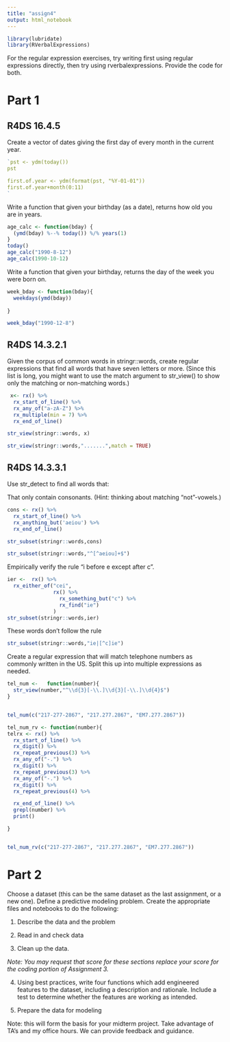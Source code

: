 ```yaml
---
title: "assign4"
output: html_notebook
---
```

```r
library(lubridate)
library(RVerbalExpressions)
```


For the regular expression exercises, try writing first using regular expressions directly, then try using rverbalexpressions. Provide the code for both. 

# Part 1

## R4DS 16.4.5

Create a vector of dates giving the first day of every month in the current year. 
```r
`pst <- ydm(today())
pst

first.of.year <- ydm(format(pst, "%Y-01-01"))
first.of.year+month(0:11)
`

```


Write a function that given your birthday (as a date), returns how old you are in years.


```r

age_calc <- function(bday) {
  (ymd(bday) %--% today()) %/% years(1)
}
today()
age_calc("1990-8-12")
age_calc(1990-10-12)
```


Write a function that given your birthday, returns the day of the week you were born on. 
```r
week_bday <- function(bday){
  weekdays(ymd(bday))
  
}

week_bday("1990-12-8")
```



## R4DS 14.3.2.1

Given the corpus of common words in stringr::words, create regular expressions that find all words that have seven letters or more. (Since this list is long, you might want to use the match argument to str_view() to show only the matching or non-matching words.)


```r

 x<- rx() %>% 
  rx_start_of_line() %>% 
  rx_any_of("a-zA-Z") %>% 
  rx_multiple(min = 7) %>% 
  rx_end_of_line() 

str_view(stringr::words, x)

```



```r

str_view(stringr::words,".......",match = TRUE)


```


## R4DS 14.3.3.1

Use str_detect to find all words that:

That only contain consonants. (Hint: thinking about matching “not”-vowels.)

```r
cons <- rx() %>% 
  rx_start_of_line() %>% 
  rx_anything_but('aeiou') %>% 
  rx_end_of_line()

str_subset(stringr::words,cons)
```



```r
str_subset(stringr::words,"^[^aeiou]+$")
```

Empirically verify the rule “i before e except after c”.

```r
ier <-  rx() %>% 
  rx_either_of("cei", 
               rx() %>% 
                 rx_something_but("c") %>% 
                 rx_find("ie")
               )
str_subset(stringr::words,ier)
```
These words don't follow the rule



```r
str_subset(stringr::words,"ie|[^c]ie")
```


Create a regular expression that will match telephone numbers as commonly written in the US. Split this up into multiple expressions as needed.



```r

  
  
tel_num <-   function(number){
  str_view(number,"^\\d{3}[-\\.]\\d{3}[-\\.]\\d{4}$")
}


tel_num(c("217-277-2867", "217.277.2867", "EM7.277.2867"))
```
```r
tel_num_rv <- function(number){
telrx <- rx() %>% 
  rx_start_of_line() %>% 
  rx_digit() %>% 
  rx_repeat_previous(3) %>% 
  rx_any_of("-.") %>% 
  rx_digit() %>% 
  rx_repeat_previous(3) %>% 
  rx_any_of("-.") %>%
  rx_digit() %>% 
  rx_repeat_previous(4) %>% 

  rx_end_of_line() %>% 
  grepl(number) %>% 
  print()

}


tel_num_rv(c("217-277-2867", "217.277.2867", "EM7.277.2867"))
```

# Part 2


Choose a dataset (this can be the same dataset as the last assignment, or a new one). Define a predictive modeling problem. Create the appropriate files and notebooks to do the following:

1. Describe the data and the problem

2. Read in and check data

2. Clean up the data. 

*Note: You may request that score for these sections replace your score for the coding portion of Assignment 3.*

4. Using best practices, write four functions which add engineered features to the dataset, including a description and rationale. Include a test to determine whether the features are working as intended. 

5. Prepare the data for modeling

Note: this will form the basis for your midterm project. Take advantage of TA's and my office hours. We can provide feedback and guidance. 

